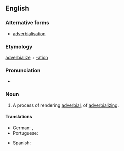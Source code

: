 ==English==

===Alternative forms===
* [[adverbialisation]] {{qualifier|British spelling}}

===Etymology===

[[adverbialize]] + [[-ation]]

===Pronunciation===

* {{rhymes|eɪʃən|lang=en}}

===Noun===
{{en-noun}}

# A process of rendering [[adverbial]], of [[adverbializing]].

====Translations====
{{trans-top|the process of adverbializing}}
* German: {{t|de|Adverbialisierung|f}}, {{t-check|de|Adverbisierung|f}}
* Portuguese: {{t|pt|adverbialização|f}}
{{trans-mid}}
* Spanish: {{t-check|es|adverbialización|f}}
{{trans-bottom}}